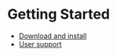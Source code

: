 # Getting Started

  - [Download and install](/getting-started/download-and-install)
  - [User support](/getting-started/user-support)
